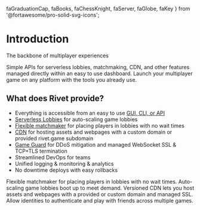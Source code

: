   faGraduationCap,
  faBooks,
  faChessKnight,
  faServer,
  faGlobe,
  faKey
} from '@fortawesome/pro-solid-svg-icons';

# Introduction

<Summary>The backbone of multiplayer experiences</Summary>

Simple APIs for serverless lobbies, matchmaking, CDN, and other features managed directly within an easy to use dashboard. Launch your multiplayer game on any platform with the tools you already use.

## What does Rivet provide?

- Everything is accessible from an easy to use [GUI, CLI, or API](/general/gui-cli-api)
- [Serverless Lobbies](/serverless-lobbies/introduction) for auto-scaling game lobbies
- [Flexible matchmaker](/matchmaker/introduction) for placing players in lobbies with no wait times
- [CDN](/cdn/introduction) for hosting assets and webpages with a custom domain or provided rivet.game subdomain
- [Game Guard](/serverless-lobbies/concepts/game-guard) for DDoS mitigation and managed WebSocket SSL & TCP+TLS termination
- Streamlined DevOps for teams
- Unified logging & monitoring & analytics
- No downtime deploys with easy rollbacks

<ResourceGroup>
  <Resource title='5 Minute Crash Course' icon={faGraduationCap} href='/general/guides/crash-course' />
  <Resource title='Libraries' icon={faBooks} href='/general/libraries' />
  <Resource title='Matchmaker' icon={faChessKnight} href='/matchmaker/introduction'>
    Flexible matchmaker for placing players in lobbies with no wait times.
  </Resource>
  <Resource
    title='Serverless Lobbies'
    icon={faServer}
    iconType='duotone'
    href='/serverless-lobbies/introduction'
  >
    Auto-scaling game lobbies boot up to meet demand.
  </Resource>
  <Resource title='CDN' icon={faGlobe} href='/cdn/introduction'>
    Versioned CDN lets you host assets and webpages with a provided or custom domain and managed SSL.
  </Resource>
  <Resource title='Identity' icon={faKey} href='/identity/introduction'>
    Allow identities to authenticate and play with friends across multiple games.
  </Resource>
</ResourceGroup>
